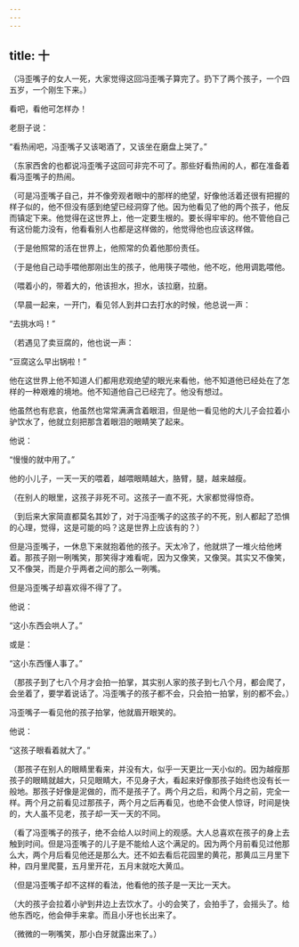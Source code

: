 ```yaml
---
---
---
```

title: 十
---



（冯歪嘴子的女人一死，大家觉得这回冯歪嘴子算完了。扔下了两个孩子，一个四五岁，一个刚生下来。）

看吧，看他可怎样办！

老厨子说：

“看热闹吧，冯歪嘴子又该喝酒了，又该坐在磨盘上哭了。”

（东家西舍的也都说冯歪嘴子这回可非完不可了。那些好看热闹的人，都在准备着看冯歪嘴子的热闹。

（可是冯歪嘴子自己，并不像旁观者眼中的那样的绝望，好像他活着还很有把握的样子似的，他不但没有感到绝望已经洞穿了他。因为他看见了他的两个孩子，他反而镇定下来。他觉得在这世界上，他一定要生根的。要长得牢牢的。他不管他自己有这份能力没有，他看看别人也都是这样做的，他觉得他也应该这样做。

（于是他照常的活在世界上，他照常的负着他那份责任。

（于是他自己动手喂他那刚出生的孩子，他用筷子喂他，他不吃，他用调匙喂他。

（喂着小的，带着大的，他该担水，担水，该拉磨，拉磨。

（早晨一起来，一开门，看见邻人到井口去打水的时候，他总说一声：

“去挑水吗！”

（若遇见了卖豆腐的，他也说一声：

“豆腐这么早出锅啦！”

他在这世界上他不知道人们都用悲观绝望的眼光来看他，他不知道他已经处在了怎样的一种艰难的境地。他不知道他自己已经完了。他没有想过。

他虽然也有悲哀，他虽然也常常满满含着眼泪，但是他一看见他的大儿子会拉着小驴饮水了，他就立刻把那含着眼泪的眼睛笑了起来。

他说：

“慢慢的就中用了。”

他的小儿子，一天一天的喂着，越喂眼睛越大，胳臂，腿，越来越瘦。

（在别人的眼里，这孩子非死不可。这孩子一直不死，大家都觉得惊奇。

（到后来大家简直都莫名其妙了，对于冯歪嘴子的这孩子的不死，别人都起了恐惧的心理，觉得，这是可能的吗？这是世界上应该有的？）

但是冯歪嘴子，一休息下来就抱着他的孩子。天太冷了，他就烘了一堆火给他烤着。那孩子刚一咧嘴笑，那笑得才难看呢，因为又像笑，又像哭。其实又不像笑，又不像哭，而是介乎两者之间的那么一咧嘴。

但是冯歪嘴子却喜欢得不得了了。

他说：

“这小东西会哄人了。”

或是：

“这小东西懂人事了。”

（那孩子到了七八个月才会拍一拍掌，其实别人家的孩子到七八个月，都会爬了，会坐着了，要学着说话了。冯歪嘴子的孩子都不会，只会拍一拍掌，别的都不会。）

冯歪嘴子一看见他的孩子拍掌，他就眉开眼笑的。

他说：

“这孩子眼看着就大了。”

（那孩子在别人的眼睛里看来，并没有大，似乎一天更比一天小似的。因为越瘦那孩子的眼睛就越大，只见眼睛大，不见身子大，看起来好像那孩子始终也没有长一般地。那孩子好像是泥做的，而不是孩子了。两个月之后，和两个月之前，完全一样。两个月之前看见过那孩子，两个月之后再看见，也绝不会使人惊讶，时间是快的，大人虽不见老，孩子却一天一天的不同。

（看了冯歪嘴子的孩子，绝不会给人以时间上的观感。大人总喜欢在孩子的身上去触到时间。但是冯歪嘴子的儿子是不能给人这个满足的。因为两个月前看见过他那么大，两个月后看见他还是那么大。还不如去看后花园里的黄花，那黄瓜三月里下种，四月里爬蔓，五月里开花，五月末就吃大黄瓜。

（但是冯歪嘴子却不这样的看法，他看他的孩子是一天比一天大。

（大的孩子会拉着小驴到井边上去饮水了。小的会笑了，会拍手了，会摇头了。给他东西吃，他会伸手来拿。而且小牙也长出来了。

（微微的一咧嘴笑，那小白牙就露出来了。）